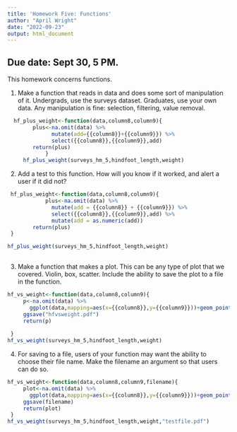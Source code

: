 ```yaml
---
title: 'Homework Five: Functions'
author: "April Wright"
date: "2022-09-23"
output: html_document
---
```

## Due date: Sept 30, 5 PM.

This homework concerns functions.

1. Make a function that reads in data and does some sort of manipulation of it. Undergrads, use the surveys dataset. Graduates, use your own data. Any manipulation is fine: selection, filtering, value removal. 

```r

  hf_plus_weight<-function(data,column8,column9){
        plus<-na.omit(data) %>% 
              mutate(add={{column8}}+{{column9}}) %>% 
              select({{column8}},{{column9}},add)
        return(plus)
            }
     hf_plus_weight(surveys_hm_5,hindfoot_length,weight)
```

2. Add a test to this function. How will you know if it worked, and alert a user if it did not?

```r
 hf_plus_weight<-function(data,column8,column9){
            plus<-na.omit(data) %>% 
              mutate(add = {{column8}} + {{column9}}) %>% 
              select({{column8}},{{column9}},add) %>% 
              mutate(add = as.numeric(add))
        return(plus)
 }

hf_plus_weight(surveys_hm_5,hindfoot_length,weight)
  
```

3. Make a function that makes a plot. This can be any type of plot that we covered. Violin, box, scatter. Include the ability to save the plot to a file in the function.

```r
hf_vs_weight<-function(data,column8,column9){
     p<-na.omit(data) %>%  
       ggplot(data,mapping=aes(x={{column8}},y={{column9}}))+geom_point()
     ggsave("hfvsweight.pdf")
     return(p)
     
 }
hf_vs_weight(surveys_hm_5,hindfoot_length,weight)
```

4. For saving to a file, users of your function may want the ability to choose their file name. Make the filename an argument so that users can do so.

```r
hf_vs_weight<-function(data,column8,column9,filename){
     plot<-na.omit(data) %>% 
       ggplot(data,mapping=aes(x={{column8}},y={{column9}}))+geom_point() 
     ggsave(filename)
     return(plot)
 }
hf_vs_weight(surveys_hm_5,hindfoot_length,weight,"testfile.pdf")

```
